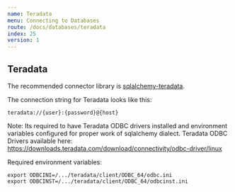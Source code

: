 ```yaml
---
name: Teradata
menu: Connecting to Databases
route: /docs/databases/teradata
index: 25
version: 1
---
```


Teradata
-------------

The recommended connector library is [sqlalchemy-teradata](https://github.com/Teradata/sqlalchemy-teradata).

The connection string for Teradata looks like this:

```
teradata://{user}:{password}@{host}
```

Note: Its required to have Teradata ODBC drivers installed and environment variables configured for proper work of sqlalchemy dialect. Teradata ODBC Drivers available here: https://downloads.teradata.com/download/connectivity/odbc-driver/linux

Required environment variables:

```
export ODBCINI=/.../teradata/client/ODBC_64/odbc.ini
export ODBCINST=/.../teradata/client/ODBC_64/odbcinst.ini
```
